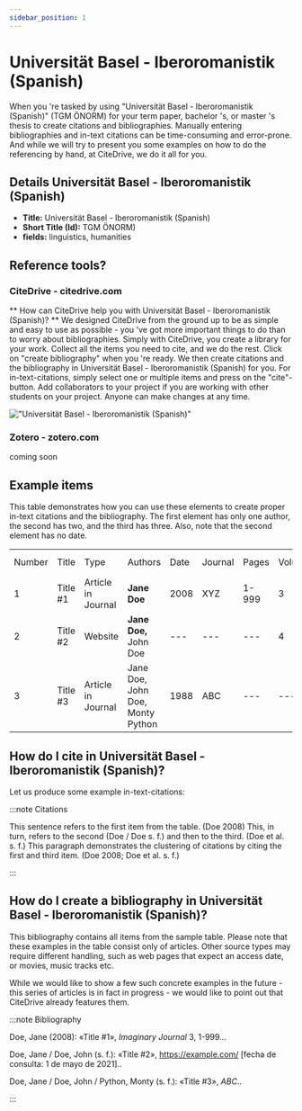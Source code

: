 ```yaml
---
sidebar_position: 1
---
```


# Universität Basel - Iberoromanistik (Spanish)

When you 're tasked by using "Universität Basel - Iberoromanistik (Spanish)" (TGM ÖNORM) for your term paper, bachelor 's, or master 's thesis to create citations and bibliographies.
Manually entering bibliographies and in-text citations can be time-consuming and error-prone. And while we will try to present you some examples on how to do the referencing by hand, at CiteDrive, we do it all for you.

## Details  Universität Basel - Iberoromanistik (Spanish)
* **Title:** Universität Basel - Iberoromanistik (Spanish)
* **Short Title (Id):** TGM ÖNORM)
* **fields:** linguistics, humanities

## Reference tools?
### CiteDrive - citedrive.com
** How can CiteDrive help you with Universität Basel - Iberoromanistik (Spanish)? **
We designed CiteDrive from the ground up to be as simple and easy to use as possible - you 've got more important things to do than to worry about bibliographies. Simply with CiteDrive, you create a library for your work. Collect all the items you need to cite, and we do the rest. Click on "create bibliography" when you 're ready. We then create citations and the bibliography in Universität Basel - Iberoromanistik (Spanish) for you. For in-text-citations, simply select one or multiple items and press on the "cite"-button. Add collaborators to your project if you are working with other students on your project. Anyone can make changes at any time.


!["Universität Basel - Iberoromanistik (Spanish)"](images/universitat-basel--iberoromanistik-spanish.svg "Choose Universität Basel - Iberoromanistik (Spanish) in the CiteDrive App")

### Zotero - zotero.com

coming soon

## Example items

This table demonstrates how you can use these elements to create proper in-text citations and the bibliography. The first element has only one author, the second has two, and the third has three. Also, note that the second element has no date.


<table>
  <tr>
   <td>Number
   </td>
   <td>Title
   </td>
   <td>Type
   </td>
   <td>Authors
   </td>
   <td>Date
   </td>
   <td>Journal
   </td>
   <td>Pages
   </td>
   <td>Volume
   </td>
   <td>Issue
   </td>
   <td>Access Date
   </td>
  </tr>
  <tr>
   <td>1
   </td>
   <td>Title #1
   </td>
   <td>Article in Journal
   </td>
   <td><strong>Jane Doe</strong>
   </td>
   <td>2008
   </td>
   <td>XYZ
   </td>
   <td>1-999
   </td>
   <td>3
   </td>
   <td>2
   </td>
   <td>--
   </td>
  </tr>
  <tr>
   <td>
2
   </td>
   <td>Title #2
   </td>
   <td>Website
   </td>
   <td><strong>Jane Doe, </strong>John Doe
   </td>
   <td>---
   </td>
   <td>---
   </td>
   <td>---
   </td>
   <td>4
   </td>
   <td>---
   </td>
   <td>2020-05-01
   </td>
  </tr>
  <tr>
   <td>3
   </td>
   <td>Title #3
   </td>
   <td>Article in Journal
   </td>
   <td>Jane Doe, John Doe, Monty Python
   </td>
   <td>1988
   </td>
   <td>ABC
   </td>
   <td>---
   </td>
   <td>---
   </td>
   <td>16
   </td>
   <td>---
   </td>
  </tr>
</table>



## How do I cite in  Universität Basel - Iberoromanistik (Spanish)?

Let us produce some example in-text-citations:

:::note Citations


This sentence refers to the first item from the table. (Doe 2008) This, in turn, refers to the second (Doe / Doe s. f.)
and then to the third.  (Doe et al. s. f.)
This paragraph demonstrates the clustering of citations by citing the first and third item. (Doe 2008; Doe et al. s. f.)

:::

## How do I create a bibliography in Universität Basel - Iberoromanistik (Spanish)?

This bibliography contains all items from the sample table. Please note that these examples in the table consist only of articles. Other source types may require different handling, such as web pages that expect an access date, or movies, music tracks etc.

While we would like to show a few such concrete examples in the future - this series of articles is in fact in progress - we would like to point out that CiteDrive already features them.

:::note Bibliography

Doe, Jane (2008): «Title #1», <i>Imaginary Journal</i> 3, 1-999...

Doe, Jane / Doe, John  (s. f.): «Title #2», https://example.com/ [fecha de consulta: 1 de mayo de 2021]..

Doe, Jane / Doe, John / Python, Monty (s. f.): «Title #3», <i>ABC</i>..



:::


        